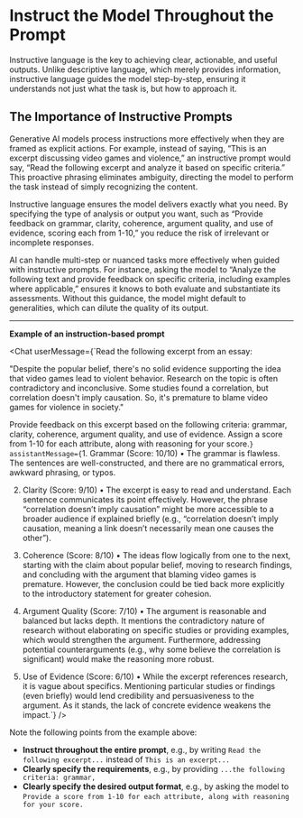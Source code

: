 
# Instruct the Model Throughout the Prompt

Instructive language is the key to achieving clear, actionable, and useful outputs. Unlike descriptive language, which merely provides information, instructive language guides the model step-by-step, ensuring it understands not just what the task is, but how to approach it.

## The Importance of Instructive Prompts

Generative AI models process instructions more effectively when they are framed as explicit actions. For example, instead of saying, “This is an excerpt discussing video games and violence,” an instructive prompt would say, “Read the following excerpt and analyze it based on specific criteria.” This proactive phrasing eliminates ambiguity, directing the model to perform the task instead of simply recognizing the content.

Instructive language ensures the model delivers exactly what you need. By specifying the type of analysis or output you want, such as “Provide feedback on grammar, clarity, coherence, argument quality, and use of evidence, scoring each from 1-10,” you reduce the risk of irrelevant or incomplete responses.

AI can handle multi-step or nuanced tasks more effectively when guided with instructive prompts. For instance, asking the model to “Analyze the following text and provide feedback on specific criteria, including examples where applicable,” ensures it knows to both evaluate and substantiate its assessments. Without this guidance, the model might default to generalities, which can dilute the quality of its output.

---

**Example of an instruction-based prompt**

<Chat 
  userMessage={`Read the following excerpt from an essay:

"Despite the popular belief, there's no solid evidence supporting the idea that video games lead to violent behavior. Research on the topic is often contradictory and inconclusive. Some studies found a correlation, but correlation doesn't imply causation. So, it's premature to blame video games for violence in society."

Provide feedback on this excerpt based on the following criteria: grammar, clarity, coherence, argument quality, and use of evidence. Assign a score from 1-10 for each attribute, along with reasoning for your score.`} 
  assistantMessage={`1.	Grammar (Score: 10/10)
	•	The grammar is flawless. The sentences are well-constructed, and there are no grammatical errors, awkward phrasing, or typos.
	
2.	Clarity (Score: 9/10)
	•	The excerpt is easy to read and understand. Each sentence communicates its point effectively. However, the phrase “correlation doesn’t imply causation” might be more accessible to a broader audience if explained briefly (e.g., “correlation doesn’t imply causation, meaning a link doesn’t necessarily mean one causes the other”).
	
3.	Coherence (Score: 8/10)
	•	The ideas flow logically from one to the next, starting with the claim about popular belief, moving to research findings, and concluding with the argument that blaming video games is premature. However, the conclusion could be tied back more explicitly to the introductory statement for greater cohesion.
	
4.	Argument Quality (Score: 7/10)
	•	The argument is reasonable and balanced but lacks depth. It mentions the contradictory nature of research without elaborating on specific studies or providing examples, which would strengthen the argument. Furthermore, addressing potential counterarguments (e.g., why some believe the correlation is significant) would make the reasoning more robust.
	
5.	Use of Evidence (Score: 6/10)
	•	While the excerpt references research, it is vague about specifics. Mentioning particular studies or findings (even briefly) would lend credibility and persuasiveness to the argument. As it stands, the lack of concrete evidence weakens the impact.`} 
/>

Note the following points from the example above:

- **Instruct throughout the entire prompt**, e.g., by writing `Read the following excerpt...` instead of `This is an excerpt...`
- **Clearly specify the requirements**, e.g., by providing `...the following criteria: grammar, `
- **Clearly specify the desired output format**, e.g., by asking the model to `Provide a score from 1-10 for each attribute, along with reasoning for your score.`
